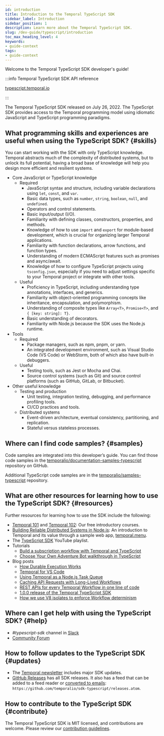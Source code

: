 ```yaml
---
id: introduction
title: Introduction to the Temporal TypeScript SDK
sidebar_label: Introduction
sidebar_position: 1
description: Learn more about the Temporal TypeScript SDK.
slug: /dev-guide/typescript/introduction
toc_max_heading_level: 4
keywords:
- guide-context
tags:
- guide-context
---
```


<!-- THIS FILE IS GENERATED. DO NOT EDIT THIS FILE DIRECTLY -->

Welcome to the Temporal TypeScript SDK developer's guide!

:::info Temporal TypeScript SDK API reference

[typescript.temporal.io](https://typescript.temporal.io/)

:::

The Temporal TypeScript SDK released on July 26, 2022. The TypeScript SDK provides access to the Temporal programming model using idiomatic JavaScript and TypeScript programming paradigms.

## What programming skills and experiences are useful when using the TypeScript SDK? {#skills}

You can start working with the SDK with only TypeScript knowledge.
Temporal abstracts much of the complexity of distributed systems, but to unlock its full potential, having a broad base of knowledge will help you design more efficient and resilient systems.

- Core JavaScript or TypeScript knowledge
  - Required
    - JavaScript syntax and structure, including variable declarations using `let`, `const`, and `var`.
    - Basic data types, such as `number`, `string`, `boolean`, `null`, and `undefined`.
    - Operators and control statements.
    - Basic input/output (I/O).
    - Familiarity with defining classes, constructors, properties, and methods.
    - Knowledge of how to use `import` and `export` for module-based development, which is crucial for organizing larger Temporal applications.
    - Familiarity with function declarations, arrow functions, and function types.
    - Understanding of modern ECMAScript features such as promises and async/await.
    - Knowledge of how to configure TypeScript projects using `tsconfig.json`, especially if you need to adjust settings specific to your Temporal project or integrate with other tools.
  - Useful
    - Proficiency in TypeScript, including understanding type annotations, interfaces, and generics.
    - Familiarity with object-oriented programming concepts like inheritance, encapsulation, and polymorphism.
    - Understanding of composite types like `Array<T>`, `Promise<T>`, and `{ [key: string]: T}`.
    - Basic understanding of decorators.
    - Familiarity with Node.js because the SDK uses the Node.js runtime.
- Tools
  - Required
    - Package managers, such as npm, pnpm, or yarn.
    - An integrated development environment, such as Visual Studio Code (VS Code) or WebStorm, both of which also have built-in debuggers.
  - Useful
    - Testing tools, such as Jest or Mocha and Chai.
    - Source control systems (such as Git) and source control platforms (such as GitHub, GitLab, or Bitbucket).
- Other useful knowledge
  - Testing and production
    - Unit testing, integration testing, debugging, and performance profiling tools.
    - CI/CD practices and tools.
  - Distributed systems
    - Event-driven architecture, eventual consistency, partitioning, and replication.
    - Stateful versus stateless processes.

## Where can I find code samples? {#samples}

Code samples are integrated into this developer’s guide.
You can find those code samples in the [temporalio/documentation-samples-typescript](https://github.com/temporalio/documentation-samples-typescript) repository on GitHub.

Additional TypeScript code samples are in the [temporalio/samples-typescript](https://github.com/temporalio/samples-typescript) repository.

## What are other resources for learning how to use the TypeScript SDK? {#resources}

Further resources for learning how to use the SDK include the following:

- [Temporal 101](https://t.mp/ts-101) and [Temporal 102](https://t.mp/ts-102): Our free introductory courses.
- [Building Reliable Distributed Systems in Node.js](https://temporal.io/blog/building-reliable-distributed-systems-in-node): An introduction to Temporal and its value through a sample web app, [temporal.menu](https://temporal.menu/).
- The [TypeScript SDK](https://www.youtube.com/playlist?list=PLl9kRkvFJrlTavecydpk9r6cF7qBmQJvb) YouTube playlist.
- Tutorials
  - [Build a subscription workflow with Temporal and TypeScript](https://learn.temporal.io/tutorials/typescript/subscriptions/)
  - [Choose Your Own Adventure Bot walkthrough in TypeScript](https://learn.temporal.io/tutorials/typescript/chatbot/)
- Blog posts
  - [How Durable Execution Works](https://temporal.io/blog/building-reliable-distributed-systems-in-node-js-part-2)
  - [Temporal for VS Code](https://temporal.io/blog/temporal-for-vs-code)
  - [Using Temporal as a Node.js Task Queue](https://temporal.io/blog/using-temporal-as-a-node-task-queue)
  - [Caching API Requests with Long-Lived Workflows](https://temporal.io/blog/caching-api-requests-with-long-lived-workflows)
  - [REST APIs for every Temporal Workflow in one line of code](https://temporal.io/blog/temporal-rest)
  - [1.0.0 release of the Temporal TypeScript SDK](https://temporal.io/blog/typescript-1-0-0)
  - [How we use V8 isolates to enforce Workflow determinism](https://temporal.io/blog/intro-to-isolated-vm)

## Where can I get help with using the TypeScript SDK? {#help}

- _#typescript-sdk_ channel in [Slack](https://t.mp/slack)
- [Community Forum](https://community.temporal.io/tag/typescript-sdk)

## How to follow updates to the TypeScript SDK {#updates}

- The [Temporal newsletter](https://t.mp/news) includes major SDK updates.
- [GitHub Releases](https://github.com/temporalio/sdk-typescript/releases) has all SDK releases. It also has a feed that can be added to a feed reader or [converted to emails](https://blogtrottr.com/): `https://github.com/temporalio/sdk-typescript/releases.atom`.

## How to contribute to the TypeScript SDK {#contribute}

The Temporal TypeScript SDK is MIT licensed, and contributions are welcome.
Please review our [contribution guidelines](https://github.com/temporalio/sdk-typescript/blob/main/CONTRIBUTING.md).

